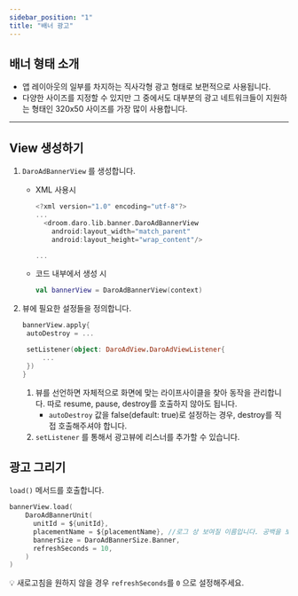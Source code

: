 ```yaml
---
sidebar_position: "1"
title: "배너 광고"
---
```


## 배너 형태 소개

- 앱 레이아웃의 일부를 차지하는 직사각형 광고 형태로 보편적으로 사용됩니다.
- 다양한 사이즈를 지정할 수 있지만 그 중에서도 대부분의 광고 네트워크들이 지원하는 형태인 320x50 사이즈를 가장 많이 사용합니다.

---

## View 생성하기

1. `DaroAdBannerView` 를 생성합니다.
   - XML 사용시

     ```kotlin
     <?xml version="1.0" encoding="utf-8"?>
     ...
       <droom.daro.lib.banner.DaroAdBannerView
         android:layout_width="match_parent"
         android:layout_height="wrap_content"/>
     
     ...
     ```
   - 코드 내부에서 생성 시

     ```kotlin
     val bannerView = DaroAdBannerView(context)
     ```
2. 뷰에 필요한 설정들을 정의합니다.

   ```kotlin
   bannerView.apply{
   	autoDestroy = ...
   
   	setListener(object: DaroAdView.DaroAdViewListener{
   		...
   	})
   }
   ```
   1. 뷰를 선언하면 자체적으로 화면에 맞는 라이프사이클을 찾아 동작을 관리합니다. 따로 resume, pause, destroy를 호출하지 않아도 됩니다.
      - `autoDestroy` 값을 false(default: true)로 설정하는 경우, destroy를 직접 호출해주셔야 합니다.
   2. `setListener` 를 통해서 광고뷰에 리스너를 추가할 수 있습니다.

## 광고 그리기

`load()` 메서드를 호출합니다.

```kotlin
bannerView.load(
    DaroAdBannerUnit(
      unitId = ${unitId},
      placementName = ${placementName}, //로그 상 보여질 이름입니다. 공백을 보내도 무관합니다.
      bannerSize = DaroAdBannerSize.Banner,
      refreshSeconds = 10,
    )
)
```

💡 새로고침을 원하지 않을 경우 `refreshSeconds`를 `0` 으로 설정해주세요.